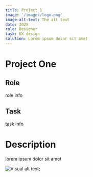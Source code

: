 ```yaml
---
title: Project 1
image: '/images/logo.png'
image-alt-text: The alt text
date: 202X
role: Designer
task: UX design
solution: Lorem ipsum dolor sit amet
---
```

# Project One

## Role
role info

## Task
task info

# Description
lorem ipsum dolor sit amet

![Visual alt text](/public//images/test.png);